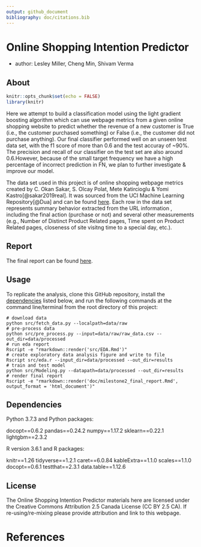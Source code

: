```yaml
---
output: github_document
bibliography: doc/citations.bib
---
```


# Online Shopping Intention Predictor
- author: Lesley Miller, Cheng Min, Shivam Verma

## About
```r
knitr::opts_chunk$set(echo = FALSE)
library(knitr)
```

Here we attempt to build a classification model using the light gradient boosting algorithm which can use webpage metrics from a given online shopping website to predict whether the revenue of a new customer is True (i.e., the customer purchased something) or False (i.e., the customer did not purchase anything). Our final classifier performed well on an unseen test data set, with the f1 score of more than $0.6$ and the test accuray of ~$90$%. The precision and recall of our classifier on the test set are also around $0.6$.However, because of the small target frequency we have a high percentage of incorrect prediction in FN, we plan to further investigate & improve our model.


The data set used in this project is of online shopping webpage metrics created by C. Okan Sakar, S. Olcay Polat, Mete Katircioglu & Yomi Kastro[@sakar2019real]. It was sourced from the UCI Machine Learning Repository[@Dua] and can be found [here](https://archive.ics.uci.edu/ml/datasets/Online+Shoppers+Purchasing+Intention+Dataset). Each row in the data set represents summary behavior extracted from the URL information , including the final action (purchase or not) and several other measurements (e.g., Number of Distinct Product Related pages, Time spent on Product Related pages, closeness of site visitng time to a special day, etc.). 

## Report
The final report can be found [here](https://ttimbers.github.io/breast_cancer_predictor/doc/breast_cancer_predict_report.html).

## Usage

To replicate the analysis, clone this GitHub repository, install the [dependencies](#dependencies) listed below, and run the following commands at the command line/terminal from the root directory of this project:

```
# download data
python src/fetch_data.py --localpath=data/raw
# pre-process data 
python src/pre_process.py --input=data/raw/raw_data.csv --out_dir=data/processed 
# run eda report
Rscript -e "rmarkdown::render('src/EDA.Rmd')"
# create exploratory data analysis figure and write to file 
Rscript src/eda.r --input_dir=data/processed --out_dir=results
# train and test model
python src/Modeling.py --datapath=data/processed --out_dir=results
# render final report
Rscript -e "rmarkdown::render('doc/milestone2_final_report.Rmd', output_format = 'html_document')"
```

## Dependencies
Python 3.7.3 and Python packages:

docopt==0.6.2
pandas==0.24.2
numpy==1.17.2
sklearn==0.22.1
lightgbm==2.3.2

R version 3.6.1 and R packages:

knitr==1.26
tidyverse==1.2.1
caret==6.0.84
kableExtra==1.1.0
scales==1.1.0
docopt==0.6.1
testthat==2.3.1
data.table==1.12.6
  
## License
The Online Shopping Intention Predictor materials here are licensed under the Creative Commons Attribution 2.5 Canada License (CC BY 2.5 CA). If re-using/re-mixing please provide attribution and link to this webpage.

# References